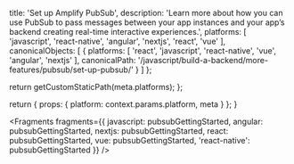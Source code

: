 
  title: 'Set up Amplify PubSub',
  description:
    'Learn more about how you can use PubSub to pass messages between your app instances and your app’s backend creating real-time interactive experiences.',
  platforms: [
    'javascript',
    'react-native',
    'angular',
    'nextjs',
    'react',
    'vue'
  ],
  canonicalObjects: [
    {
      platforms: [
        'react',
        'javascript',
        'react-native',
        'vue',
        'angular',
        'nextjs'
      ],
      canonicalPath:
        '/javascript/build-a-backend/more-features/pubsub/set-up-pubsub/'
    }
  ]
};

  return getCustomStaticPath(meta.platforms);
};

  return {
    props: {
      platform: context.params.platform,
      meta
    }
  };
}


<Fragments
  fragments={{
    javascript: pubsubGettingStarted,
    angular: pubsubGettingStarted,
    nextjs: pubsubGettingStarted,
    react: pubsubGettingStarted,
    vue: pubsubGettingStarted,
    'react-native': pubsubGettingStarted
  }}
/>
